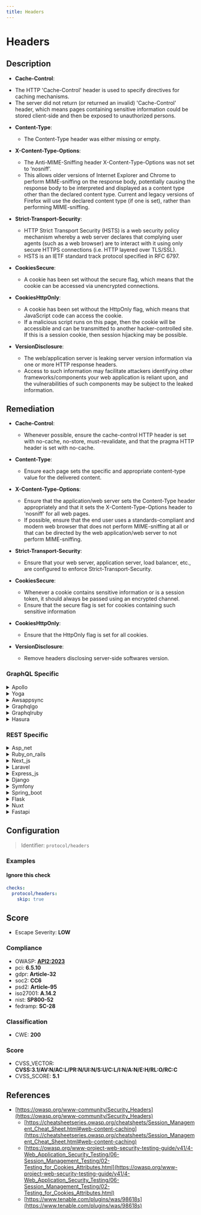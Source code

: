 ```yaml
---
title: Headers
---
```


# Headers

## Description

* **Cache-Control**:
 - The HTTP 'Cache-Control' header is used to specify directives for caching mechanisms.
 - The server did not return (or returned an invalid) 'Cache-Control' header, which means pages containing sensitive information could be stored client-side and then be exposed to unauthorized persons.

 * **Content-Type**:
   - The Content-Type header was either missing or empty.

 * **X-Content-Type-Options**:
   - The Anti-MIME-Sniffing header X-Content-Type-Options was not set to ‘nosniff’.
   - This allows older versions of Internet Explorer and Chrome to perform MIME-sniffing on the response body, potentially causing the response body to be interpreted and displayed as a content type other than the declared content type. Current and legacy versions of Firefox will use the declared content type (if one is set), rather than performing MIME-sniffing.

 * **Strict-Transport-Security**:
   - HTTP Strict Transport Security (HSTS) is a web security policy mechanism whereby a web server declares that complying user agents (such as a web browser) are to interact with it using only secure HTTPS connections (i.e. HTTP layered over TLS/SSL).
   - HSTS is an IETF standard track protocol specified in RFC 6797.

 * **CookiesSecure**:
   - A cookie has been set without the secure flag, which means that the cookie can be accessed via unencrypted connections.

 * **CookiesHttpOnly**:
   - A cookie has been set without the HttpOnly flag, which means that JavaScript code can access the cookie.
   - If a malicious script runs on this page, then the cookie will be accessible and can be transmitted to another hacker-controlled site. If this is a session cookie, then session hijacking may be possible.

 * **VersionDisclosure**:
   - The web/application server is leaking server version information via one or more HTTP response headers.
   - Access to such information may facilitate attackers identifying other frameworks/components your web application is reliant upon, and the vulnerabilities of such components may be subject to the leaked information.


## Remediation

* **Cache-Control**:
  - Whenever possible, ensure the cache-control HTTP header is set with no-cache, no-store, must-revalidate, and that the pragma HTTP header is set with no-cache.

* **Content-Type**:
  - Ensure each page sets the specific and appropriate content-type value for the delivered content.

* **X-Content-Type-Options**:
  - Ensure that the application/web server sets the Content-Type header appropriately and that it sets the X-Content-Type-Options header to 'nosniff' for all web pages.
  - If possible, ensure that the end user uses a standards-compliant and modern web browser that does not perform MIME-sniffing at all or that can be directed by the web application/web server to not perform MIME-sniffing.

* **Strict-Transport-Security**:
  - Ensure that your web server, application server, load balancer, etc., are configured to enforce Strict-Transport-Security.

* **CookiesSecure**:
  - Whenever a cookie contains sensitive information or is a session token, it should always be passed using an encrypted channel.
  - Ensure that the secure flag is set for cookies containing such sensitive information

* **CookiesHttpOnly**:
  - Ensure that the HttpOnly flag is set for all cookies.

* **VersionDisclosure**:
  - Remove headers disclosing server-side softwares version.



### GraphQL Specific

<details>
    <summary>Apollo</summary>

To mitigate security risks within the Apollo framework engine, ensure that all dependencies are kept up-to-date, implement proper error handling to avoid leaking sensitive information, and configure security features such as CORS and helmet appropriately to protect against common web vulnerabilities. Additionally, use Apollo's built-in support for validation and sanitization to prevent injection attacks.

</details>

<details>
    <summary>Yoga</summary>

To mitigate security risks within the Yoga framework engine, ensure that all input is properly sanitized and validated. Implement strict type checking and input validation routines to prevent injection attacks. Regularly update the framework to the latest version to patch known vulnerabilities. Additionally, consider using Content Security Policy (CSP) headers to protect against XSS attacks by controlling the resources that the client is allowed to load.

</details>

<details>
    <summary>Awsappsync</summary>

To mitigate security risks in AWS AppSync, ensure that all GraphQL resolvers are properly configured to handle errors and exceptions. Implement authorization checks using AWS IAM or custom resolver logic to control access to your GraphQL API. Regularly review and update your security policies and IAM roles to adhere to the principle of least privilege. Additionally, enable logging and monitoring with AWS CloudTrail and Amazon CloudWatch to detect and respond to any suspicious activities promptly.

</details>

<details>
    <summary>Graphqlgo</summary>

To mitigate security risks in a GraphQL Go framework engine, ensure that all user-supplied inputs are validated and sanitized. Implement proper authentication and authorization checks for each GraphQL resolver. Use a well-maintained library to parse and validate incoming GraphQL queries to prevent injection attacks. Regularly update dependencies to incorporate security patches. Additionally, consider employing query complexity analysis to prevent denial-of-service attacks caused by resource-intensive queries.

</details>

<details>
    <summary>Graphqlruby</summary>

In the GraphQL Ruby framework, ensure that all user-supplied inputs are validated and sanitized to prevent injection attacks. Use the built-in mechanisms for parameterized queries and avoid interpolating variables directly into queries. Additionally, implement proper authorization checks to ensure that users can only access data for which they have permissions.

</details>

<details>
    <summary>Hasura</summary>

To mitigate the risk of injection attacks in Hasura, ensure that all GraphQL queries are constructed using parameterized arguments rather than string concatenation. This approach prevents attackers from manipulating the query structure. Additionally, apply strict access controls and validate all inputs to limit the exposure of sensitive data and operations.

</details>


### REST Specific

<details>
    <summary>Asp_net</summary>

To enhance security in an ASP.NET application, ensure the following: Set 'Cache-Control' headers to 'no-store' for responses containing sensitive data to prevent caching on the client side. Add a 'Content-Type' header with the appropriate MIME type for each response. Implement 'X-Content-Type-Options: nosniff' to block MIME-sniffing and force the browser to stick to the declared content-type. Enable HSTS by adding 'Strict-Transport-Security' header to enforce secure connections. Mark cookies as secure by setting the 'Secure' flag, ensuring they are only sent over HTTPS. Use the 'HttpOnly' flag on cookies to prevent access by JavaScript. Remove or obscure server version information from HTTP response headers to prevent version disclosure. Regularly update the ASP.NET framework and dependencies to mitigate known vulnerabilities.

</details>

<details>
    <summary>Ruby_on_rails</summary>

For Ruby on Rails applications, ensure the following: Set 'Cache-Control' headers appropriately, particularly for sensitive pages, to 'no-store, no-cache' to prevent caching. Use 'response.headers['Content-Type'] = 'application/json; charset=utf-8' or similar to explicitly set the content type. Add 'X-Content-Type-Options' header with a value of 'nosniff' to prevent MIME-sniffing. Implement HSTS by setting 'Strict-Transport-Security' header. Secure cookies by setting the 'secure' flag on all cookies and use 'HttpOnly' to prevent JavaScript access. Avoid disclosing server version information in HTTP headers. Use Rails security features and keep the framework updated.

</details>

<details>
    <summary>Next_js</summary>

For a Next.js application, ensure the following security headers are properly set: Set 'Cache-Control' headers to define caching policies, preventing sensitive data from being stored on the client side. Use 'Content-Type' headers to specify the correct media type of the resource. Implement 'X-Content-Type-Options' with the value 'nosniff' to prevent MIME-sniffing. Enable 'Strict-Transport-Security' to enforce secure connections via HTTPS. Secure cookies by setting the 'Secure' flag, ensuring they are only sent over HTTPS. Add the 'HttpOnly' flag to cookies to prevent access by JavaScript. Lastly, avoid disclosing server version information in HTTP response headers to reduce information leakage.

</details>

<details>
    <summary>Laravel</summary>

In Laravel, ensure secure headers are set by using middleware to add and configure the necessary HTTP headers. For 'Cache-Control', set appropriate cache directives. Use the 'Content-Type' header to specify the correct media type. Implement 'X-Content-Type-Options' with the value 'nosniff' to prevent MIME-sniffing. Enable 'Strict-Transport-Security' to enforce HTTPS. Set the 'secure' flag on cookies to restrict them to encrypted connections and use the 'HttpOnly' flag to protect cookies from being accessed by JavaScript. Avoid disclosing server version information in HTTP response headers.

</details>

<details>
    <summary>Express_js</summary>

For Express.js applications, ensure that security headers are properly set. Use middleware like helmet to set HTTP headers appropriately. Set 'Cache-Control' to 'no-store' for sensitive pages to prevent caching. Add 'Content-Type' with the correct MIME type for responses. Use 'X-Content-Type-Options' with the value 'nosniff' to prevent MIME-sniffing. Implement HSTS by setting 'Strict-Transport-Security' to enforce secure connections. Mark cookies as 'Secure' and 'HttpOnly' to protect them from interception and access by client-side scripts. Avoid disclosing server version information in HTTP headers. Regularly update Express.js and its dependencies to mitigate known vulnerabilities.

</details>

<details>
    <summary>Django</summary>

For a Django application, ensure the following settings are configured in your settings.py file: Set 'SECURE_BROWSER_XSS_FILTER = True' to enable the X-XSS-Protection header. Use 'SECURE_CONTENT_TYPE_NOSNIFF = True' to set the X-Content-Type-Options header to 'nosniff'. Implement 'SECURE_HSTS_SECONDS = 31536000' and 'SECURE_HSTS_INCLUDE_SUBDOMAINS = True' to enforce HSTS. Configure 'SESSION_COOKIE_SECURE = True' and 'CSRF_COOKIE_SECURE = True' to send cookies over HTTPS only. Use 'SESSION_COOKIE_HTTPONLY = True' to prevent JavaScript access to session cookies. Avoid disclosing server information by customizing the default error pages and suppressing the 'X-Powered-By' header. Regularly update Django to the latest version to mitigate known vulnerabilities and ensure 'DEBUG = False' in production.

</details>

<details>
    <summary>Symfony</summary>

To enhance security in a Symfony application, set the 'Cache-Control' header to 'no-store' for responses containing sensitive data to prevent caching. Ensure 'Content-Type' is always specified and accurate. Use the 'X-Content-Type-Options' header with the value 'nosniff' to prevent MIME-sniffing. Implement HSTS by setting the 'Strict-Transport-Security' header. Mark cookies as secure by setting the 'secure' flag and prevent JavaScript access by setting the 'HttpOnly' flag. Avoid disclosing server version information by configuring the server not to send the 'Server' header or by using tools like 'web.config' or '.htaccess' to suppress version information.

</details>

<details>
    <summary>Spring_boot</summary>

For Spring Boot applications, ensure that security headers are properly set. Configure 'Cache-Control' to prevent sensitive data caching, set 'Content-Type' appropriately, use 'X-Content-Type-Options: nosniff' to block MIME-sniffing, enable HSTS with 'Strict-Transport-Security', and set 'Secure' and 'HttpOnly' flags on cookies. Remove server version information from headers to obscure potential attack vectors. Utilize Spring Security for comprehensive security configurations.

</details>

<details>
    <summary>Flask</summary>

For Flask applications, ensure the following practices: Set 'Cache-Control' headers appropriately, particularly for sensitive pages, to prevent unauthorized access to cached content. Use 'Response.headers' to add or modify headers. Implement 'Content-Type' headers to specify the media type of the resource. Use 'X-Content-Type-Options' with the value 'nosniff' to prevent MIME-sniffing. Enable 'Strict-Transport-Security' to enforce secure connections via HSTS. When setting cookies, use 'secure=True' to ensure they are only sent over HTTPS, and 'httponly=True' to prevent access to cookie values via JavaScript. Avoid disclosing server version information in HTTP response headers. Regularly update Flask and its dependencies to mitigate known vulnerabilities.

</details>

<details>
    <summary>Nuxt</summary>

For Nuxt.js applications, ensure that your server configuration sets appropriate HTTP headers. Use the 'helmet' package to set security-related headers. Configure 'Cache-Control' to prevent sensitive data caching, set 'Content-Type' appropriately, enforce 'X-Content-Type-Options: nosniff' to disable MIME-sniffing, enable HSTS with 'Strict-Transport-Security', and set 'Secure' and 'HttpOnly' flags on cookies. Avoid disclosing server versions in headers. Regularly update Nuxt.js and dependencies to mitigate known vulnerabilities.

</details>

<details>
    <summary>Fastapi</summary>

For FastAPI applications, ensure the following security practices: Set 'Cache-Control' headers appropriately for each response, particularly for sensitive data, to prevent improper caching. Use the 'Content-Type' header to specify the correct MIME type for each response. Implement 'X-Content-Type-Options' with the value 'nosniff' to prevent MIME-sniffing. Enforce HTTPS by setting 'Strict-Transport-Security' headers. Secure cookies by setting the 'Secure' flag, ensuring they are only sent over HTTPS. Protect cookies from client-side scripts by setting the 'HttpOnly' flag. Avoid disclosing server version information in HTTP response headers. Regularly update FastAPI and its dependencies to mitigate known vulnerabilities.

</details>

## Configuration

> Identifier: `protocol/headers`



### Examples



#### Ignore this check

```yaml
checks:
  protocol/headers:
    skip: true
```




## Score

- Escape Severity: **<span className="low-severity">LOW</span>**

### Compliance

- OWASP: **[API2:2023](https://github.com/OWASP/API-Security/blob/master/editions/2023/en/0xa2-broken-authentication.md)**
- pci: **6.5.10**
- gdpr: **Article-32**
- soc2: **CC6**
- psd2: **Article-95**
- iso27001: **A.14.2**
- nist: **SP800-52**
- fedramp: **SC-28**

### Classification

- CWE: **200**




### Score

- CVSS_VECTOR: **CVSS:3.1/AV:N/AC:L/PR:N/UI:N/S:U/C:L/I:N/A:N/E:H/RL:O/RC:C**
- CVSS_SCORE: **5.1**

## References

- [https://owasp.org/www-community/Security_Headers](https://owasp.org/www-community/Security_Headers)
  - [https://cheatsheetseries.owasp.org/cheatsheets/Session_Management_Cheat_Sheet.html#web-content-caching](https://cheatsheetseries.owasp.org/cheatsheets/Session_Management_Cheat_Sheet.html#web-content-caching)
  - [https://owasp.org/www-project-web-security-testing-guide/v41/4-Web_Application_Security_Testing/06-Session_Management_Testing/02-Testing_for_Cookies_Attributes.html](https://owasp.org/www-project-web-security-testing-guide/v41/4-Web_Application_Security_Testing/06-Session_Management_Testing/02-Testing_for_Cookies_Attributes.html)
  - [https://www.tenable.com/plugins/was/98618s](https://www.tenable.com/plugins/was/98618s)
  